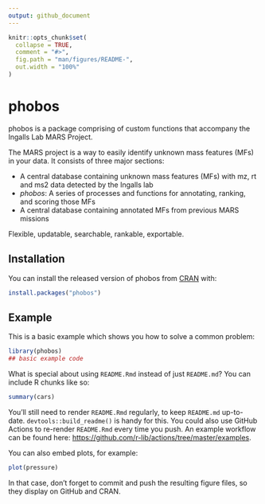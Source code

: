 ```yaml
---
output: github_document
---
```


<!-- README.md is generated from README.Rmd. Please edit that file -->

```r
knitr::opts_chunk$set(
  collapse = TRUE,
  comment = "#>",
  fig.path = "man/figures/README-",
  out.width = "100%"
)
```

# phobos

<!-- badges: start -->
<!-- badges: end -->

phobos is a package comprising of custom functions that accompany the Ingalls Lab MARS Project.

The MARS project is a way to easily identify unknown mass features (MFs) in your data. It consists of three major sections: 

- A central database containing unknown mass features (MFs) with mz, rt and ms2 data detected by the Ingalls lab 
- *phobos*: A series of processes and functions for annotating, ranking, and scoring those MFs
- A central database containing annotated MFs from previous MARS missions

Flexible, updatable, searchable, rankable, exportable. 


## Installation

You can install the released version of phobos from [CRAN](https://CRAN.R-project.org) with:

``` r
install.packages("phobos")
```

## Example

This is a basic example which shows you how to solve a common problem:

```r
library(phobos)
## basic example code
```

What is special about using `README.Rmd` instead of just `README.md`? You can include R chunks like so:

```r
summary(cars)
```

You'll still need to render `README.Rmd` regularly, to keep `README.md` up-to-date. `devtools::build_readme()` is handy for this. You could also use GitHub Actions to re-render `README.Rmd` every time you push. An example workflow can be found here: <https://github.com/r-lib/actions/tree/master/examples>.

You can also embed plots, for example:

```r
plot(pressure)
```

In that case, don't forget to commit and push the resulting figure files, so they display on GitHub and CRAN.
